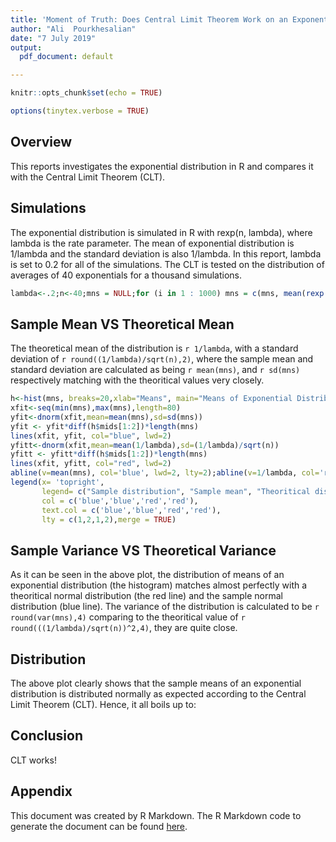 ```yaml
---
title: 'Moment of Truth: Does Central Limit Theorem Work on an Exponential Distribution? '
author: "Ali  Pourkhesalian"
date: "7 July 2019"
output:
  pdf_document: default

---
```


```r
knitr::opts_chunk$set(echo = TRUE)
```

```r
options(tinytex.verbose = TRUE)
```
## Overview
This reports investigates the exponential distribution in R and compares it with the Central Limit Theorem (CLT).

## Simulations
The exponential distribution is simulated in R with rexp(n, lambda), where lambda is the rate parameter. The mean of exponential distribution is 1/lambda and the standard deviation is also 1/lambda. In this report, lambda is set to 0.2 for all of the simulations. The CLT is tested on the distribution of averages of 40 exponentials for a thousand simulations.

```r
lambda<-.2;n<-40;mns = NULL;for (i in 1 : 1000) mns = c(mns, mean(rexp(n,lambda)))


```

## Sample Mean VS Theoretical Mean
The theoretical mean of the distribution is `r 1/lambda`, with a standard deviation of `r round((1/lambda)/sqrt(n),2) `, where the sample mean and standard deviation are calculated as being `r mean(mns) `, and `r sd(mns) ` respectively matching with the theoritical values very closely.  

```r
h<-hist(mns, breaks=20,xlab="Means", main="Means of Exponential Distribution VS CLT") 
xfit<-seq(min(mns),max(mns),length=80) 
yfit<-dnorm(xfit,mean=mean(mns),sd=sd(mns)) 
yfit <- yfit*diff(h$mids[1:2])*length(mns) 
lines(xfit, yfit, col="blue", lwd=2)
yfitt<-dnorm(xfit,mean=mean(1/lambda),sd=(1/lambda)/sqrt(n)) 
yfitt <- yfitt*diff(h$mids[1:2])*length(mns) 
lines(xfit, yfitt, col="red", lwd=2)
abline(v=mean(mns), col='blue', lwd=2, lty=2);abline(v=1/lambda, col='red', lwd=2, lty=2)
legend(x= 'topright', 
       legend= c("Sample distribution", "Sample mean", "Theoritical distribution", "Theoritical mean"),
       col = c('blue','blue','red','red'),
       text.col = c('blue','blue','red','red'), 
       lty = c(1,2,1,2),merge = TRUE)

```



## Sample Variance VS Theoretical Variance
As it can be seen in the above plot, the distribution of means of an exponential distribution (the histogram) matches almost perfectly with a theoritical normal distribution (the red line) and the sample normal distribution (blue line). The variance of the distribution is calculated to be `r round(var(mns),4)` comparing to the theoritical value of `r round(((1/lambda)/sqrt(n))^2,4)`, they are quite close.  

## Distribution
The above plot clearly shows that the sample means of an exponential distribution is distributed normally as expected according to the Central Limit Theorem (CLT). Hence, it all boils up to:  

## Conclusion
CLT works!

## Appendix
This document was created by R Markdown. The R Markdown code to generate the document can be found [here](https://github.com/pourkhesalian/statistical-inference-course-project).
